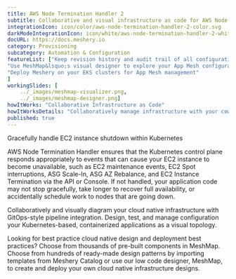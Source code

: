```yaml
---
title: AWS Node Termination Handler 2  
subtitle: Collaborative and visual infrastructure as code for AWS Node Termination Handler 2
integrationIcon: icon/color/aws-node-termination-handler-2-color.svg
darkModeIntegrationIcon: icon/white/aws-node-termination-handler-2-white.svg
docURL: https://docs.meshery.io
category: Provisioning
subcategory: Automation & Configuration
featureList: ["Keep revision history and audit trail of all configuration changes",
"Use MeshMap&lsquo;s visual designer to explore your App Mesh configuration",
"Deploy Meshery on your EKS clusters for App Mesh management"
]
workingSlides: [
    ../_images/meshmap-visualizer.png,
    ../_images/meshmap-designer.png]
howItWorks: "Collaborative Infrastructure as Code"
howItWorksDetails: "Collaboratively manage infrastructure with your coworkers synchronously sharing the same designs."
published: true
---
```

<p>
    Gracefully handle EC2 instance shutdown within Kubernetes

</p>
<p>AWS Node Termination Handler ensures that the Kubernetes control plane responds appropriately to events that can cause your EC2 instance to become unavailable, such as EC2 maintenance events, EC2 Spot interruptions, ASG Scale-In, ASG AZ Rebalance, and EC2 Instance Termination via the API or Console. If not handled, your application code may not stop gracefully, take longer to recover full availability, or accidentally schedule work to nodes that are going down.</p>
<p>
    Collaboratively and visually diagram your cloud native infrastructure with GitOps-style pipeline integration. Design, test, and manage configuration your Kubernetes-based, containerized applications as a visual topology.
</p>
<p>
    Looking for best practice cloud native design and deployment best practices? Choose from thousands of pre-built components in MeshMap. Choose from hundreds of ready-made design patterns by importing templates from Meshery Catalog or use our low code designer, MeshMap, to create and deploy your own cloud native infrastructure designs.
</p>